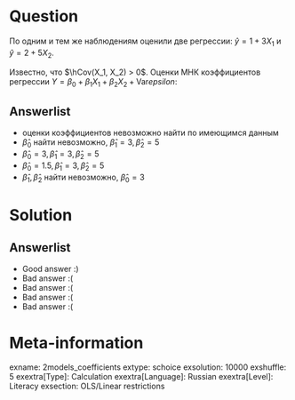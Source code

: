 Question
========
По одним и тем же наблюдениям оценили две регрессии: $\hat y = 1 + 3X_1$ и $\hat y = 2 + 5X_2$.

Известно, что $\hCov(X_1, X_2) > 0$. Оценки МНК коэффициентов регрессии $Y = \beta_0 + \beta_1 X_1 + \beta_2 X_2 + \mathrm{Var}epsilon$:



Answerlist
----------
*  оценки коэффициентов невозможно найти по имеющимся данным
*  $\hat \beta_0$ найти невозможно, $\hat \beta_1 = 3, \hat \beta_2 = 5$
*  $\hat \beta_0 = 3, \hat \beta_1 = 3, \hat \beta_2 = 5$
*  $\hat \beta_0 = 1.5, \hat \beta_1 = 3, \hat \beta_2 = 5$
*  $\hat \beta_1, \hat \beta_2$ найти невозможно, $\hat \beta_0 = 3$

Solution
========

Answerlist
----------
*  Good answer :)
*  Bad answer :(
*  Bad answer :(
*  Bad answer :(
*  Bad answer :(

Meta-information
================
exname: 2models_coefficients
extype: schoice
exsolution: 10000
exshuffle: 5
exextra[Type]: Calculation
exextra[Language]: Russian
exextra[Level]: Literacy
exsection: OLS/Linear restrictions
